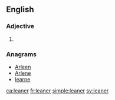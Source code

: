 ==English==

===Adjective===
{{head|en|adjective comparative form}}

# {{en-comparative of|lean}}

===Anagrams===
* [[Arleen#English|Arleen]]
* [[Arlene#English|Arlene]]
* [[learne#English|learne]]

[[ca:leaner]]
[[fr:leaner]]
[[simple:leaner]]
[[sv:leaner]]